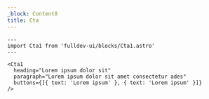 ```yaml
---
_block: Content8
title: Cta
---
```


```astro live
---
import Cta1 from 'fulldev-ui/blocks/Cta1.astro'
---

<Cta1
  heading="Lorem ipsum dolor sit"
  paragraph="Lorem ipsum dolor sit amet consectetur ades"
  buttons={[{ text: 'Lorem ipsum' }, { text: 'Lorem ipsum' }]}
/>
```
